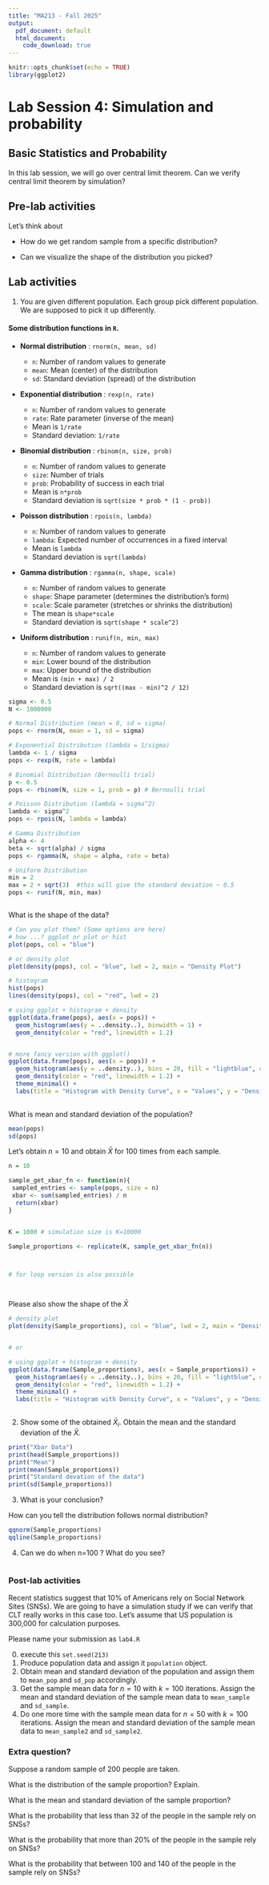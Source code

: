 ```yaml
---
title: "MA213 - Fall 2025"
output:
  pdf_document: default
  html_document:
    code_download: true 
---
```


```r
knitr::opts_chunk$set(echo = TRUE)
library(ggplot2)
```

# **Lab Session 4: Simulation and probability**

## Basic Statistics and Probability

In this lab session, we will go over central limit theorem. Can we verify central limit theorem by simulation?

## Pre-lab activities

Let's think about

-   How do we get random sample from a specific distribution?

-   Can we visualize the shape of the distribution you picked?

## Lab activities

1.  You are given different population. Each group pick different population. We are supposed to pick it up differently.

#### Some distribution functions in `R`.

-   **Normal distribution** : `rnorm(n, mean, sd)`

    -   `n`: Number of random values to generate
    -   `mean`: Mean (center) of the distribution
    -   `sd`: Standard deviation (spread) of the distribution

-   **Exponential distribution** : `rexp(n, rate)`

    -   `n`: Number of random values to generate
    -   `rate`: Rate parameter (inverse of the mean)
    -   Mean is `1/rate`
    -   Standard deviation: `1/rate`

-   **Binomial distribution** : `rbinom(n, size, prob)`

    -   `n`: Number of random values to generate
    -   `size`: Number of trials
    -   `prob`: Probability of success in each trial
    -   Mean is `n*prob`
    -   Standard deviation is `sqrt(size * prob * (1 - prob))`

-   **Poisson distribution** : `rpois(n, lambda)`

    -   `n`: Number of random values to generate
    -   `lambda`: Expected number of occurrences in a fixed interval
    -   Mean is `lambda`
    -   Standard deviation is `sqrt(lambda)`

-   **Gamma distribution** : `rgamma(n, shape, scale)`

    -   `n`: Number of random values to generate
    -   `shape`: Shape parameter (determines the distribution's form)
    -   `scale`: Scale parameter (stretches or shrinks the distribution)
    -   The mean is `shape*scale`
    -   Standard deviation is `sqrt(shape * scale^2)`

-   **Uniform distribution** : `runif(n, min, max)`

    -   `n`: Number of random values to generate
    -   `min`: Lower bound of the distribution
    -   `max`: Upper bound of the distribution
    -   Mean is `(min + max) / 2`
    -   Standard deviation is `sqrt((max - min)^2 / 12)`

```r
sigma <- 0.5
N <- 1000000

# Normal Distribution (mean = 0, sd = sigma)
pops <- rnorm(N, mean = 1, sd = sigma)

# Exponential Distribution (lambda = 1/sigma)
lambda <- 1 / sigma
pops <- rexp(N, rate = lambda)

# Binomial Distribution (Bernoulli trial)
p <- 0.5
pops <- rbinom(N, size = 1, prob = p) # Bernoulli trial

# Poisson Distribution (lambda = sigma^2)
lambda <- sigma^2
pops <- rpois(N, lambda = lambda)

# Gamma Distribution
alpha <- 4  
beta <- sqrt(alpha) / sigma
pops <- rgamma(N, shape = alpha, rate = beta)

# Uniform Distribution
min = 2
max = 2 + sqrt(3)  #this will give the standard deviation ~ 0.5
pops <- runif(N, min, max)



```

What is the shape of the data?

```r

# Can you plot them? (Some options are here) 
# how ...? ggplot or plot or hist
plot(pops, col = "blue")

# or density plot
plot(density(pops), col = "blue", lwd = 2, main = "Density Plot")

# histogram
hist(pops)
lines(density(pops), col = "red", lwd = 2)

# using ggplot + histogram + density 
ggplot(data.frame(pops), aes(x = pops)) +
  geom_histogram(aes(y = ..density..), binwidth = 1) + 
  geom_density(color = "red", linewidth = 1.2)


# more fancy version with ggplot()
ggplot(data.frame(pops), aes(x = pops)) +
  geom_histogram(aes(y = ..density..), bins = 20, fill = "lightblue", color = "black", alpha = 0.6) +
  geom_density(color = "red", linewidth = 1.2) +
  theme_minimal() +
  labs(title = "Histogram with Density Curve", x = "Values", y = "Density")
 
```

What is mean and standard deviation of the population?

```r
mean(pops)
sd(pops)
```

Let's obtain $n=10$ and obtain $\bar{X}$ for 100 times from each sample.

```r

n = 10

sample_get_xbar_fn <- function(n){
 sampled_entries <- sample(pops, size = n)
 xbar <- sum(sampled_entries) / n
  return(xbar)
}


K = 1000 # simulation size is K=10000

Sample_proportions <- replicate(K, sample_get_xbar_fn(n))



# for loop version is also possible




```

Please also show the shape of the $\bar{X}$

```r
# density plot
plot(density(Sample_proportions), col = "blue", lwd = 2, main = "Density Plot")


# or

# using ggplot + histogram + density 
ggplot(data.frame(Sample_proportions), aes(x = Sample_proportions)) +
  geom_histogram(aes(y = ..density..), bins = 20, fill = "lightblue", color = "black", alpha = 0.6) +
  geom_density(color = "red", linewidth = 1.2) +
  theme_minimal() +
  labs(title = "Histogram with Density Curve", x = "Values", y = "Density")
 

```

2.  Show some of the obtained $\bar{X}_{i}$. Obtain the mean and the standard deviation of the $\bar{X}$.

```r
print("Xbar Data")
print(head(Sample_proportions))
print("Mean")
print(mean(Sample_proportions))
print("Standard devation of the data")
print(sd(Sample_proportions))


```

3.  What is your conclusion?

How can you tell the distribution follows normal distribution?

```r
qqnorm(Sample_proportions)
qqline(Sample_proportions)
```

4.  Can we do when n=100 ? What do you see?

```r


```

### Post-lab activities

Recent statistics suggest that 10% of Americans rely on Social Network Sites (SNSs). We are going to have a simulation study if we can verify that CLT really works in this case too. Let's assume that US population is 300,000 for calculation purposes.

Please name your submission as `lab4.R`

0.  execute this `set.seed(213)`
1.  Produce population data and assign it `population` object.
2.  Obtain mean and standard deviation of the population and assign them to `mean_pop` and `sd_pop` accordingly.
3.  Get the sample mean data for $n=10$ with $k=100$ iterations. Assign the mean and standard deviation of the sample mean data to `mean_sample` and `sd_sample`.
4.  Do one more time with the sample mean data for $n=50$ with $k=100$ iterations. Assign the mean and standard deviation of the sample mean data to `mean_sample2` and `sd_sample2`.

### Extra question?

Suppose a random sample of 200 people are taken.

What is the distribution of the sample proportion? Explain.

What is the mean and standard deviation of the sample proportion?

What is the probability that less than 32 of the people in the sample rely on SNSs?

What is the probability that more than 20% of the people in the sample rely on SNSs?

What is the probability that between 100 and 140 of the people in the sample rely on SNSs?
